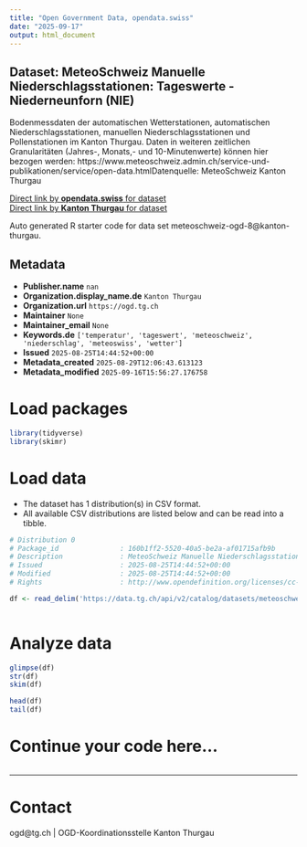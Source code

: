 ```yaml
---
title: "Open Government Data, opendata.swiss"
date: "2025-09-17"
output: html_document
---
```


## Dataset: MeteoSchweiz Manuelle Niederschlagsstationen: Tageswerte - Niederneunforn (NIE)

Bodenmessdaten der automatischen Wetterstationen, automatischen Niederschlagsstationen, manuellen Niederschlagsstationen und Pollenstationen im Kanton Thurgau. Daten in weiteren zeitlichen Granularitäten (Jahres-, Monats,- und 10-Minutenwerte) können hier bezogen werden: https://www.meteoschweiz.admin.ch/service-und-publikationen/service/open-data.htmlDatenquelle: MeteoSchweiz Kanton Thurgau

[Direct link by **opendata.swiss** for dataset](https://opendata.swiss/de/dataset/meteoschweiz-manuelle-niederschlagsstationen-tageswerte-niederneunforn-nie)<br>
[Direct link by **Kanton Thurgau** for dataset](https://data.tg.ch/explore/dataset/meteoschweiz-ogd-8/)

Auto generated R starter code for data set meteoschweiz-ogd-8@kanton-thurgau.

## Metadata

- **Publisher.name** `nan`
- **Organization.display_name.de** `Kanton Thurgau`
- **Organization.url** `https://ogd.tg.ch`
- **Maintainer** `None`
- **Maintainer_email** `None`
- **Keywords.de** `['temperatur', 'tageswert', 'meteoschweiz', 'niederschlag', 'meteoswiss', 'wetter']`
- **Issued** `2025-08-25T14:44:52+00:00`
- **Metadata_created** `2025-08-29T12:06:43.613123`
- **Metadata_modified** `2025-09-16T15:56:27.176758`


# Load packages

```r

library(tidyverse)
library(skimr)

```

# Load data

-   The dataset has 1 distribution(s) in CSV format.
-   All available CSV distributions are listed below and can be read into a tibble.

```r

# Distribution 0
# Package_id               : 160b1ff2-5520-40a5-be2a-af01715afb9b
# Description              : MeteoSchweiz Manuelle Niederschlagsstationen: Tageswerte - Niederneunforn (NIE) (csv)
# Issued                   : 2025-08-25T14:44:52+00:00
# Modified                 : 2025-08-25T14:44:52+00:00
# Rights                   : http://www.opendefinition.org/licenses/cc-by/

df <- read_delim('https://data.tg.ch/api/v2/catalog/datasets/meteoschweiz-ogd-8/exports/csv?use_labels=true')



```

# Analyze data

```r

glimpse(df)
str(df)
skim(df)

head(df)
tail(df)

```

# Continue your code here...

```r

```

------------------------------------------------------------------------

# Contact

ogd@tg.ch | OGD-Koordinationsstelle Kanton Thurgau
